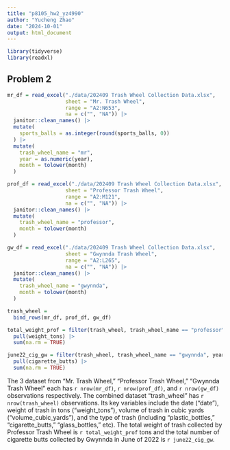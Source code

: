 ```yaml
---
title: "p8105_hw2_yz4990"
author: "Yucheng Zhao"
date: "2024-10-01"
output: html_document
---
```



```r
library(tidyverse)
library(readxl)
```



## Problem 2


```r
mr_df = read_excel("./data/202409 Trash Wheel Collection Data.xlsx", 
                   sheet = "Mr. Trash Wheel", 
                   range = "A2:N653", 
                   na = c("", "NA")) |> 
  janitor::clean_names() |> 
  mutate(
    sports_balls = as.integer(round(sports_balls, 0))
  ) |> 
  mutate(
    trash_wheel_name = "mr",
    year = as.numeric(year),
    month = tolower(month)
  )
```


```r
prof_df = read_excel("./data/202409 Trash Wheel Collection Data.xlsx", 
                   sheet = "Professor Trash Wheel", 
                   range = "A2:M121", 
                   na = c("", "NA")) |> 
  janitor::clean_names() |> 
  mutate(
    trash_wheel_name = "professor",
    month = tolower(month)
  )

gw_df = read_excel("./data/202409 Trash Wheel Collection Data.xlsx", 
                   sheet = "Gwynnda Trash Wheel", 
                   range = "A2:L265", 
                   na = c("", "NA")) |> 
  janitor::clean_names() |> 
  mutate(
    trash_wheel_name = "gwynnda",
    month = tolower(month)
  )
```


```r
trash_wheel = 
  bind_rows(mr_df, prof_df, gw_df)

total_weight_prof = filter(trash_wheel, trash_wheel_name == "professor") |> 
  pull(weight_tons) |> 
  sum(na.rm = TRUE)

june22_cig_gw = filter(trash_wheel, trash_wheel_name == "gwynnda", year == 2022, month == "june") |> 
  pull(cigarette_butts) |> 
  sum(na.rm = TRUE)
```

The 3 dataset from "Mr. Trash Wheel," "Professor Trash Wheel," "Gwynnda Trash Wheel" each has `r nrow(mr_df)`, `r nrow(prof_df)`, and `r nrow(gw_df)` observations respectively. The combined dataset "trash_wheel" has `r nrow(trash_wheel)` observations. Its key variables include the date ("date"), weight of trash in tons ("weight_tons"), volume of trash in cubic yards ("volume_cubic_yards"), and the type of trash (including "plastic_bottles," "cigarette_butts," "glass_bottles," etc). The total weight of trash collected by Professor Trash Wheel is `r total_weight_prof` tons and the total number of cigarette butts collected by Gwynnda in June of 2022 is `r june22_cig_gw`. 

```r


```


```r


```


